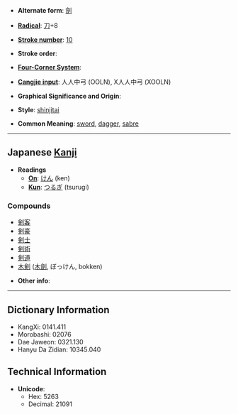* '''Alternate form''': [[劍]]

* '''[[Wiktionary:Chinese radical index| Radical]]''': [[Wiktionary:Chinese radical index 刀|刀]]+8

* '''[[Wiktionary:Chinese total strokes index|Stroke number]]''': [[Wiktionary:Chinese total strokes index 10|10]]

* '''Stroke order''': 

* '''[[Wiktionary:Chinese four corner index|Four-Corner System]]''': 

* '''[[Wiktionary:Chinese Cangjie index|Cangjie input]]''': 人人中弓 (OOLN), X人人中弓 (XOOLN)

* '''Graphical Significance and Origin''': 

* '''Style''': [[shinjitai]]

* '''Common Meaning''': [[sword]], [[dagger]], [[sabre]]

----

== Japanese [[Kanji]] ==

* '''Readings'''
** '''[[On]]''': [[けん]] (ken)
** '''[[Kun]]''': [[つるぎ]] (tsurugi)

===Compounds===
*[[剣客]]
*[[剣豪]]
*[[剣士]]
*[[剣術]]
*[[剣道]]
*[[木剣]] ([[木劍]], ぼっけん, bokken)

* '''Other info''':  

----

== Dictionary Information ==

* KangXi: 0141.411
* Morobashi: 02076
* Dae Jaweon: 0321.130
* Hanyu Da Zidian: 10345.040

== Technical Information ==

* '''Unicode''':
** Hex: 5263
** Decimal: 21091
